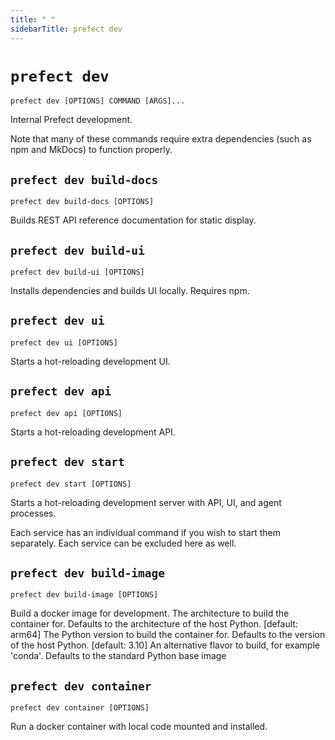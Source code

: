 ```yaml
---
title: " "
sidebarTitle: prefect dev
---
```


# `prefect dev`



```command
prefect dev [OPTIONS] COMMAND [ARGS]...
```



<Info>
Internal Prefect development.

Note that many of these commands require extra dependencies (such as npm and MkDocs)
to function properly.
</Info>








## `prefect dev build-docs`



```command
prefect dev build-docs [OPTIONS]
```



<Info>
Builds REST API reference documentation for static display.
</Info>






<AccordionGroup>




<Accordion title="Options" defaultOpen>

<ResponseField name="--schema-path">
    
</ResponseField>

</Accordion>

</AccordionGroup>



## `prefect dev build-ui`



```command
prefect dev build-ui [OPTIONS]
```



<Info>
Installs dependencies and builds UI locally. Requires npm.
</Info>






<AccordionGroup>




<Accordion title="Options" defaultOpen>

<ResponseField name="--no-install">
    
</ResponseField>

</Accordion>

</AccordionGroup>



## `prefect dev ui`



```command
prefect dev ui [OPTIONS]
```



<Info>
Starts a hot-reloading development UI.
</Info>








## `prefect dev api`



```command
prefect dev api [OPTIONS]
```



<Info>
Starts a hot-reloading development API.
</Info>






<AccordionGroup>




<Accordion title="Options" defaultOpen>

<ResponseField name="--host">
    
</ResponseField>

<ResponseField name="--port">
    
</ResponseField>

<ResponseField name="--log-level">
    
</ResponseField>

<ResponseField name="--services">
    
</ResponseField>

</Accordion>

</AccordionGroup>



## `prefect dev start`



```command
prefect dev start [OPTIONS]
```



<Info>
Starts a hot-reloading development server with API, UI, and agent processes.

Each service has an individual command if you wish to start them separately.
Each service can be excluded here as well.
</Info>






<AccordionGroup>




<Accordion title="Options" defaultOpen>

<ResponseField name="--no-api">
    
</ResponseField>

<ResponseField name="--no-ui">
    
</ResponseField>

</Accordion>

</AccordionGroup>



## `prefect dev build-image`



```command
prefect dev build-image [OPTIONS]
```



<Info>
Build a docker image for development.
</Info>






<AccordionGroup>




<Accordion title="Options" defaultOpen>

<ResponseField name="--arch">
    The architecture to build the container for. Defaults to the architecture of the host Python. [default: arm64]
</ResponseField>

<ResponseField name="--python-version">
    The Python version to build the container for. Defaults to the version of the host Python. [default: 3.10]
</ResponseField>

<ResponseField name="--flavor">
    An alternative flavor to build, for example 'conda'. Defaults to the standard Python base image
</ResponseField>

<ResponseField name="--dry-run">
    
</ResponseField>

</Accordion>

</AccordionGroup>



## `prefect dev container`



```command
prefect dev container [OPTIONS]
```



<Info>
Run a docker container with local code mounted and installed.
</Info>






<AccordionGroup>




<Accordion title="Options" defaultOpen>

<ResponseField name="--bg">
    
</ResponseField>

<ResponseField name="--name">
    
</ResponseField>

<ResponseField name="--api">
    
</ResponseField>

<ResponseField name="--tag">
    
</ResponseField>

</Accordion>

</AccordionGroup>
